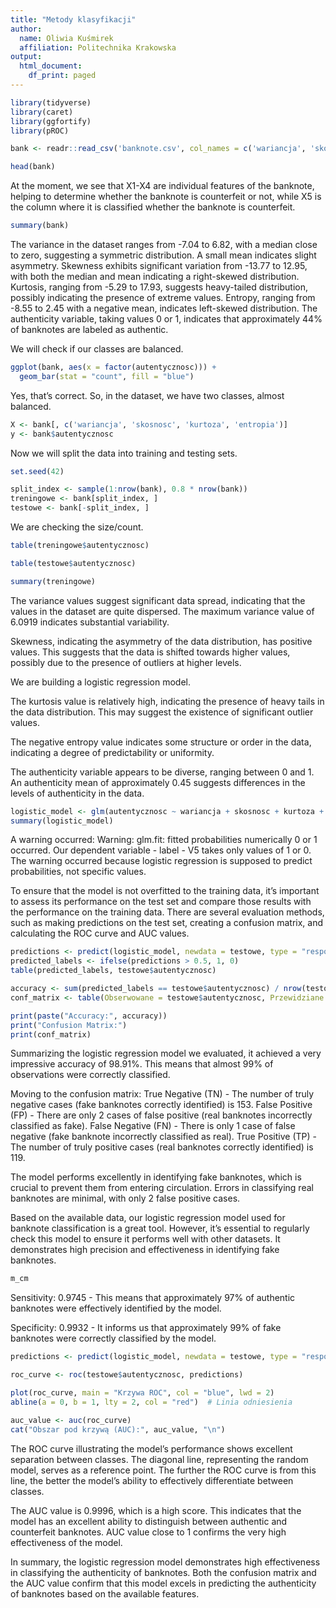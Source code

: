---
title: "Metody klasyfikacji"
author:
  name: Oliwia Kuśmirek
  affiliation: Politechnika Krakowska
output:
  html_document:
    df_print: paged
---


```{r}
library(tidyverse)
library(caret)
library(ggfortify)
library(pROC)
```


```{r}
bank <- readr::read_csv('banknote.csv', col_names = c('wariancja', 'skosnosc', 'kurtoza', 'entropia', 'autentycznosc'))
```
```{r}
head(bank)
```

At the moment, we see that X1-X4 are individual features of the banknote, helping to determine whether the banknote is counterfeit or not, while X5 is the column where it is classified whether the banknote is counterfeit.

```{r}
summary(bank)
```
The variance in the dataset ranges from -7.04 to 6.82, with a median close to zero, suggesting a symmetric distribution. A small mean indicates slight asymmetry. Skewness exhibits significant variation from -13.77 to 12.95, with both the median and mean indicating a right-skewed distribution. Kurtosis, ranging from -5.29 to 17.93, suggests heavy-tailed distribution, possibly indicating the presence of extreme values. Entropy, ranging from -8.55 to 2.45 with a negative mean, indicates left-skewed distribution. The authenticity variable, taking values 0 or 1, indicates that approximately 44% of banknotes are labeled as authentic.

We will check if our classes are balanced.
```{r}

ggplot(bank, aes(x = factor(autentycznosc))) +
  geom_bar(stat = "count", fill = "blue")
```


Yes, that's correct. So, in the dataset, we have two classes, almost balanced.
```{r}
X <- bank[, c('wariancja', 'skosnosc', 'kurtoza', 'entropia')]
y <- bank$autentycznosc
```
Now we will split the data into training and testing sets.
```{r}
set.seed(42)
```
```{r}
split_index <- sample(1:nrow(bank), 0.8 * nrow(bank))
treningowe <- bank[split_index, ]
testowe <- bank[-split_index, ]
```

We are checking the size/count.
```{r}
table(treningowe$autentycznosc)
```
```{r}
table(testowe$autentycznosc)
```
```{r}
summary(treningowe)
```

The variance values suggest significant data spread, indicating that the values in the dataset are quite dispersed. The maximum variance value of 6.0919 indicates substantial variability.

Skewness, indicating the asymmetry of the data distribution, has positive values. This suggests that the data is shifted towards higher values, possibly due to the presence of outliers at higher levels.

We are building a logistic regression model.

The kurtosis value is relatively high, indicating the presence of heavy tails in the data distribution. This may suggest the existence of significant outlier values.

The negative entropy value indicates some structure or order in the data, indicating a degree of predictability or uniformity.

The authenticity variable appears to be diverse, ranging between 0 and 1. An authenticity mean of approximately 0.45 suggests differences in the levels of authenticity in the data.
```{r}
logistic_model <- glm(autentycznosc ~ wariancja + skosnosc + kurtoza + entropia, data = treningowe, family = binomial)
summary(logistic_model)
```
A warning occurred:
Warning: glm.fit: fitted probabilities numerically 0 or 1 occurred.
Our dependent variable - label - V5 takes only values of 1 or 0. The warning occurred because logistic regression is supposed to predict probabilities, not specific values.

To ensure that the model is not overfitted to the training data, it's important to assess its performance on the test set and compare those results with the performance on the training data. There are several evaluation methods, such as making predictions on the test set, creating a confusion matrix, and calculating the ROC curve and AUC values.

```{r}
predictions <- predict(logistic_model, newdata = testowe, type = "response")
predicted_labels <- ifelse(predictions > 0.5, 1, 0)
table(predicted_labels, testowe$autentycznosc)
```

```{r}
accuracy <- sum(predicted_labels == testowe$autentycznosc) / nrow(testowe)
conf_matrix <- table(Obserwowane = testowe$autentycznosc, Przewidziane = predicted_labels)
```

```{r}
print(paste("Accuracy:", accuracy))
print("Confusion Matrix:")
print(conf_matrix)
```
Summarizing the logistic regression model we evaluated, it achieved a very impressive accuracy of 98.91%. This means that almost 99% of observations were correctly classified.

Moving to the confusion matrix:
True Negative (TN) - The number of truly negative cases (fake banknotes correctly identified) is 153.
False Positive (FP) - There are only 2 cases of false positive (real banknotes incorrectly classified as fake).
False Negative (FN) - There is only 1 case of false negative (fake banknote incorrectly classified as real).
True Positive (TP) - The number of truly positive cases (real banknotes correctly identified) is 119.

The model performs excellently in identifying fake banknotes, which is crucial to prevent them from entering circulation. Errors in classifying real banknotes are minimal, with only 2 false positive cases.

Based on the available data, our logistic regression model used for banknote classification is a great tool. However, it's essential to regularly check this model to ensure it performs well with other datasets. It demonstrates high precision and effectiveness in identifying fake banknotes.

```{r}
m_cm
```
Sensitivity: 0.9745 - This means that approximately 97% of authentic banknotes were effectively identified by the model.

Specificity: 0.9932 - It informs us that approximately 99% of fake banknotes were correctly classified by the model.
```{r}
predictions <- predict(logistic_model, newdata = testowe, type = "response")

roc_curve <- roc(testowe$autentycznosc, predictions)

plot(roc_curve, main = "Krzywa ROC", col = "blue", lwd = 2)
abline(a = 0, b = 1, lty = 2, col = "red")  # Linia odniesienia

auc_value <- auc(roc_curve)
cat("Obszar pod krzywą (AUC):", auc_value, "\n")
```
The ROC curve illustrating the model's performance shows excellent separation between classes. The diagonal line, representing the random model, serves as a reference point. The further the ROC curve is from this line, the better the model's ability to effectively differentiate between classes.

The AUC value is 0.9996, which is a high score. This indicates that the model has an excellent ability to distinguish between authentic and counterfeit banknotes. AUC value close to 1 confirms the very high effectiveness of the model.

In summary, the logistic regression model demonstrates high effectiveness in classifying the authenticity of banknotes. Both the confusion matrix and the AUC value confirm that this model excels in predicting the authenticity of banknotes based on the available features.